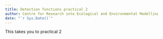 ```yaml
---
title: Detection functions practical 2
author: Centre for Research into Ecological and Environmental Modelling <br> **University of St Andrews**
date: "`r Sys.Date()`"
---
```


This takes you to practical 2